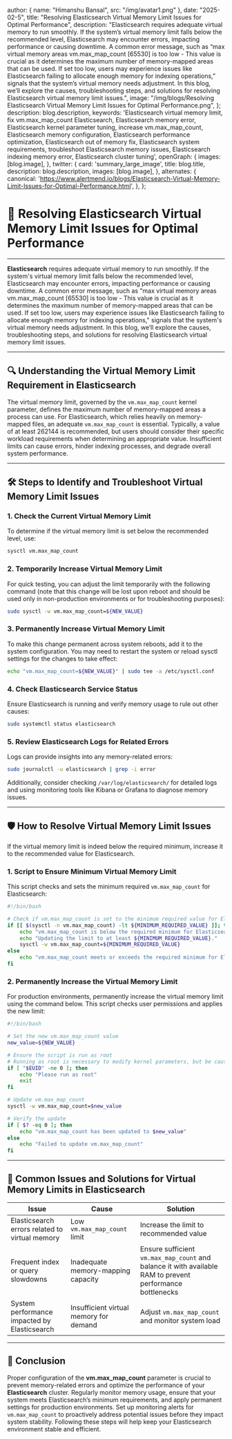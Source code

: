 
  author: { name: "Himanshu Bansal", src: "/img/avatar1.png" },
  date: "2025-02-5",
  title: "Resolving Elasticsearch Virtual Memory Limit Issues for Optimal Performance",
  description:
    "Elasticsearch requires adequate virtual memory to run smoothly. If the system’s virtual memory limit falls below the recommended level, Elasticsearch may encounter errors, impacting performance or causing downtime. A common error message, such as “max virtual memory areas vm.max_map_count [65530] is too low - This value is crucial as it determines the maximum number of memory-mapped areas that can be used. If set too low, users may experience issues like Elasticsearch failing to allocate enough memory for indexing operations,” signals that the system’s virtual memory needs adjustment. In this blog, we’ll explore the causes, troubleshooting steps, and solutions for resolving Elasticsearch virtual memory limit issues.",
  image: "/img/blogs/Resolving Elasticsearch Virtual Memory Limit Issues for Optimal Performance.png",
};
  description: blog.description,
    keywords:
    'Elasticsearch virtual memory limit, fix vm.max_map_count Elasticsearch, Elasticsearch memory error, Elasticsearch kernel parameter tuning, increase vm.max_map_count, Elasticsearch memory configuration, Elasticsearch performance optimization, Elasticsearch out of memory fix, Elasticsearch system requirements, troubleshoot Elasticsearch memory issues, Elasticsearch indexing memory error, Elasticsearch cluster tuning',
  openGraph: {
    images: [blog.image],
  },
   twitter: {
    card: 'summary_large_image',
    title: blog.title,
    description: blog.description,
    images: [blog.image],
  },
  alternates: {
    canonical: 'https://www.alertmend.io/blogs/Elasticsearch-Virtual-Memory-Limit-Issues-for-Optimal-Performance.html',
  },
};


# 🚀 **Resolving Elasticsearch Virtual Memory Limit Issues for Optimal Performance**
---

**Elasticsearch** requires adequate virtual memory to run smoothly. If the system's virtual memory limit falls below the recommended level, Elasticsearch may encounter errors, impacting performance or causing downtime. A common error message, such as "max virtual memory areas vm.max\_map\_count [65530] is too low - This value is crucial as it determines the maximum number of memory-mapped areas that can be used. If set too low, users may experience issues like Elasticsearch failing to allocate enough memory for indexing operations," signals that the system's virtual memory needs adjustment. In this blog, we’ll explore the causes, troubleshooting steps, and solutions for resolving Elasticsearch virtual memory limit issues.

---

## 🔍 **Understanding the Virtual Memory Limit Requirement in Elasticsearch**

The virtual memory limit, governed by the `vm.max_map_count` kernel parameter, defines the maximum number of memory-mapped areas a process can use. For Elasticsearch, which relies heavily on memory-mapped files, an adequate `vm.max_map_count` is essential. Typically, a value of at least 262144 is recommended, but users should consider their specific workload requirements when determining an appropriate value. Insufficient limits can cause errors, hinder indexing processes, and degrade overall system performance.

---

## 🛠️ **Steps to Identify and Troubleshoot Virtual Memory Limit Issues**

### 1. **Check the Current Virtual Memory Limit**

To determine if the virtual memory limit is set below the recommended level, use:

```bash
sysctl vm.max_map_count
```

### 2. **Temporarily Increase Virtual Memory Limit**

For quick testing, you can adjust the limit temporarily with the following command (note that this change will be lost upon reboot and should be used only in non-production environments or for troubleshooting purposes):

```bash
sudo sysctl -w vm.max_map_count=${NEW_VALUE}
```

### 3. **Permanently Increase Virtual Memory Limit**

To make this change permanent across system reboots, add it to the system configuration. You may need to restart the system or reload sysctl settings for the changes to take effect:

```bash
echo "vm.max_map_count=${NEW_VALUE}" | sudo tee -a /etc/sysctl.conf
```

### 4. **Check Elasticsearch Service Status**

Ensure Elasticsearch is running and verify memory usage to rule out other causes:

```bash
sudo systemctl status elasticsearch
```

### 5. **Review Elasticsearch Logs for Related Errors**

Logs can provide insights into any memory-related errors:

```bash
sudo journalctl -u elasticsearch | grep -i error
```

Additionally, consider checking `/var/log/elasticsearch/` for detailed logs and using monitoring tools like Kibana or Grafana to diagnose memory issues.

---

## 🛡️ **How to Resolve Virtual Memory Limit Issues**

If the virtual memory limit is indeed below the required minimum, increase it to the recommended value for Elasticsearch.

### 1. **Script to Ensure Minimum Virtual Memory Limit**

This script checks and sets the minimum required `vm.max_map_count` for Elasticsearch:

```bash
#!/bin/bash

# Check if vm.max_map_count is set to the minimum required value for Elasticsearch
if [[ $(sysctl -n vm.max_map_count) -lt ${MINIMUM_REQUIRED_VALUE} ]]; then
    echo "vm.max_map_count is below the required minimum for Elasticsearch."
    echo "Updating the limit to at least ${MINIMUM_REQUIRED_VALUE}."
    sysctl -w vm.max_map_count=${MINIMUM_REQUIRED_VALUE}
else
    echo "vm.max_map_count meets or exceeds the required minimum for Elasticsearch."
fi
```

### 2. **Permanently Increase the Virtual Memory Limit**

For production environments, permanently increase the virtual memory limit using the command below. This script checks user permissions and applies the new limit:

```bash
#!/bin/bash

# Set the new vm.max_map_count value
new_value=${NEW_VALUE}

# Ensure the script is run as root
# Running as root is necessary to modify kernel parameters, but be cautious of the security implications. Consider creating a dedicated user with specific permissions where possible.
if [ "$EUID" -ne 0 ]; then
    echo "Please run as root"
    exit
fi

# Update vm.max_map_count
sysctl -w vm.max_map_count=$new_value

# Verify the update
if [ $? -eq 0 ]; then
    echo "vm.max_map_count has been updated to $new_value"
else
    echo "Failed to update vm.max_map_count"
fi
```

---

## 🔄 **Common Issues and Solutions for Virtual Memory Limits in Elasticsearch**

| **Issue**                                      | **Cause**                              | **Solution**                                                                                              |
| ---------------------------------------------- | -------------------------------------- | --------------------------------------------------------------------------------------------------------- |
| Elasticsearch errors related to virtual memory | Low `vm.max_map_count` limit           | Increase the limit to recommended value                                                                   |
| Frequent index or query slowdowns              | Inadequate memory-mapping capacity     | Ensure sufficient `vm.max_map_count` and balance it with available RAM to prevent performance bottlenecks |
| System performance impacted by Elasticsearch   | Insufficient virtual memory for demand | Adjust `vm.max_map_count` and monitor system load                                                         |

---

## 🚀 **Conclusion**

Proper configuration of the **vm.max\_map\_count** parameter is crucial to prevent memory-related errors and optimize the performance of your **Elasticsearch** cluster. Regularly monitor memory usage, ensure that your system meets Elasticsearch’s minimum requirements, and apply permanent settings for production environments. Set up monitoring alerts for `vm.max_map_count` to proactively address potential issues before they impact system stability. Following these steps will help keep your Elasticsearch environment stable and efficient.